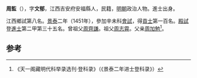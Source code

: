 '''周監'''（{{bd|1415年||？}}），字'''文郁'''，江西吉安府安福縣人，民籍，[[明朝|明朝]]政治人物。進士出身。

江西鄉試第八名。[[景泰|景泰]]二年（1451年），參加辛未科[[會試|會試]]，得[[貢士|貢士]]第一百名。[[殿試|殿試]]登[[進士|進士]]第二甲第三十五名。曾祖父[[周齊謙|周齊謙]]。祖父[[周志霄|周志霄]]。父亲[[周加勉|周加勉]]<ref>《天一阁藏明代科举录选刊·登科录》（《景泰二年进士登科录》）</ref>。

==参考==
{{reflist}}
{{明朝人物小作品}}
{{景泰二年辛未科殿試金榜}}